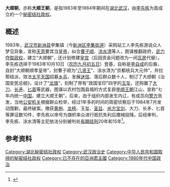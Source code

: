 {{Not|大順 (政權)|大顺国}}

{{Infobox Former Country
|native_name = {{lang|zh|大顺朝}}
|conventional_long_name = 
|common_name = 
|
|continent = [[亚洲|亚洲]]
|region = [[东亚|东亚]]
|country = 中华人民共和国
|era = 
|status = [[Unrecognized_State|Unrecognized State]]
|status_text = [[秘密結社|秘密结社政权]]
|empire = 
|government_type = [[政教合一|政教合一]]<br>[[神权政治|神权政治]]<br>[[君主专制|君主专制]]
|
|life_span = 
|
|year_start = 1983年
|year_end = 1984年
|
|year_exile_start = 
|year_exile_end = 
|
|event_start = 
|date_start = 10月10日
|event_end = 
|date_end = 07月
|
|event1 = 
|date_event1 = 
|event2 = 
|date_event2 = 
|event3 = 
|date_event3 = 
|event4 = 
|date_event4 = 
|
|event_pre = 
|date_pre = 
|event_post = 
|date_post = 
|
|p1 = 中华人民共和国
|flag_p1 = Flag of the People's Republic of China.svg
|
|s1 = 中华人民共和国
|flag_s1 = Flag of the People's Republic of China.svg
|
|image_flag = Flag of None.svg
|flag = 
|flag_type = 国旗
|
|image_coat = Coats of arms of None.svg
|symbol = 
|symbol_type = 国徽
|symbol_type_article = 
|
|image_map = 
|image_map_size = 
|image_map_caption = 
|
|capital = 根据地：{{CHN}}[[湖北省|湖北省]][[武汉市|武汉市]]
|capital_exile = 
|latd = |latm = |latNS = |longd = |longm = |longEW = 
|largest_city = 
|
|national_motto = 
|national_anthem = 
|common_languages = [[汉语|汉语]]
|demonym = 
|religion = 
|philosophy = 
|currency = [[人民币|人民币（CNY／RMB）]]
|currency_code = CNY／RMB
|
|title_leader = 最高领导人
|leader1 = [[皇帝|皇帝]] [[李先栋|李先栋]]
|year_leader1 = 1983年10月10日－1984年7月
|leader2 = 
|year_leader2 = 
|leader3 = 
|year_leader3 = 
|leader4 = 
|year_leader4 = 
|
|title_representative = 国家元首
|representative1 = [[皇帝|皇帝]] [[李先栋|李先栋]]
|year_representative1 = 1983年10月10日－1984年7月
|representative2 = 
|year_representative2 = 
|representative3 = 
|year_representative3 = 
|representative4 = 
|year_representative4 = 
|
|title_deputy = 政府首脑
|deputy1 = [[八贤王|八贤王]] [[曹子顺|曹子顺]]
|year_deputy1 = 1983年10月10日－1984年7月
|deputy2 = 
|year_deputy2 = 
|deputy3 = 
|year_deputy3 = 
|deputy4 = 
|year_deputy4 = 
|
|legislature = 
|house1 = 
|house2 = 
|
|stat_year1 = 
|stat_area1 = 
|stat_pop1 = 
|stat_year2 = 
|stat_area2 = 
|stat_pop2 = 
|stat_year3 = 
|stat_area3 = 
|stat_pop3 = 
|stat_year4 = 
|stat_area4 = 
|stat_pop4 = 
|stat_year5 = 
|stat_area5 = 
|stat_pop5 = 
|footnotes = 
|
|utc_offset = +8
|cctld = 
|calling_code = 
|today = {{CHN}}
}}
'''大顺朝'''，亦称'''大顺王朝'''，是指1983年至1984年期间在[[湖北省|湖北]][[武汉市|武汉]]，由[[李先栋|李先栋]]为首成立的一个[[秘密結社|秘密结社政权]]。

== 概述 ==
1983年，[[武汉市|武汉市]][[新洲区|新洲县]]李集镇（今[[新洲区|新洲区]][[李集街道_(武汉市)|李集街道]]）采购站工人李先栋游说众人梦见异象，宣称[[君權神授說|天意]]要其当[[皇帝|皇帝]]，纠合[[曹子顺|曹子顺]]、[[涂水清|涂水清]]等人，图谋推翻政府，[[舉事|武力夺取政权]]，建立“大顺朝”，还计划修建[[皇宫|皇宫]]（后因资金问题改为一间[[瓦房|瓦房]]代替）。李先栋选择于1983年10月10日（[[九月初五|农历九月初五日]]）登基，自称是[[李自成|李自成]]的后裔，自封“大顺朝顺孝皇帝”，封曹子顺为“[[八贤王|八贤王]]”、涂水清为“京都统兵大元帅”，并拉帮结派，效法[[太平天国|太平天国]]招募[[团练|乡兵]]，发展[[迷信|迷信]]、落后群众数十人，制订了大顺朝《治国安民总纲》，设计了“[[龙旗|龙旗]]”，刻制了带有“政国宝印”四字的[[玉玺|玉玺]]，还购置了[[刀|大刀]]、[[矛|长矛]]、[[匕首|匕首]]等武器，图谋以农村包围县城的方式复辟[[大順_(政權)|李顺王朝]]江山，宣称“七年内统一[[中国|中国]]，建立大顺王朝”。后来，由于组织内部发生内讧，有成员向[[警方|警方]]告发，当地[[公安机关|公安机关]]根据群众检举，经过1年多的时间的周密侦察后于1984年7月发动围剿，最终破案。缴获[[黄袍|黄袍]]、[[龙椅|龙椅]]、玉玺、[[詔令文書|圣旨]]、[[尚方宝剑|尚方宝剑]]、大刀、长矛、匕首等罪证数10件，李先栋以帝号为旗帜率众进行抵抗失利后缴械投降。后经审判，李先栋、涂水清等主犯依法分别被判处[[有期徒刑|有期徒刑]]20年和15年<ref>{{cite web|title=打击反革命破坏活动>李先栋反革命集团案|url=http://www.whfz.gov.cn:8080/pub/dqwx/dylsz/zfz/mr/ga/djfgmhxsfz1/content.htm|accessdate=2008年8月8日|author=编纂：武汉地方志编纂委员会办公室|date=2008年8月8日|publisher=武汉市情网>武汉市志（1840－1985）>政法志>目录>公安>打击反革命和刑事犯罪|archive-date=2016年3月6日|archive-url=https://web.archive.org/web/20160306051334/http://www.whfz.gov.cn:8080/pub/dqwx/dylsz/zfz/mr/ga/djfgmhxsfz1/content.htm|dead-url=no}}</ref>。

== 参考资料 ==
{{Reflist}}



[[Category:湖北秘密结社政权|Category:湖北秘密结社政权]]
[[Category:武汉政治史|Category:武汉政治史]]
[[Category:中华人民共和国取缔的秘密结社政权|Category:中华人民共和国取缔的秘密结社政权]]
[[Category:已不存在的亞洲君主國|Category:已不存在的亞洲君主國]]
[[Category:1980年代中国政治|Category:1980年代中国政治]]